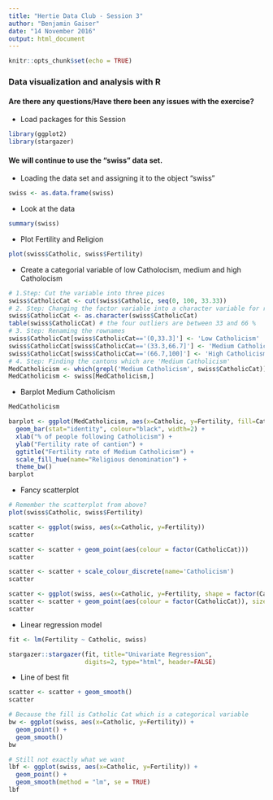 ```yaml
---
title: "Hertie Data Club - Session 3"
author: "Benjamin Gaiser"
date: "14 November 2016"
output: html_document
---
```


```r
knitr::opts_chunk$set(echo = TRUE)
```

### Data visualization and analysis with R

#### Are there any questions/Have there been any issues with the exercise?

- Load packages for this Session
```r
library(ggplot2)
library(stargazer)
```

#### We will continue to use the "swiss" data set.

- Loading the data set and assigning it to the object "swiss"
```r
swiss <- as.data.frame(swiss)
```

- Look at the data
```r
summary(swiss)
```

- Plot Fertility and Religion
```r
plot(swiss$Catholic, swiss$Fertility)
```

- Create a categorial variable of low Catholocism, medium and high Catholocism
```r
# 1.Step: Cut the variable into three pices
swiss$CatholicCat <- cut(swiss$Catholic, seq(0, 100, 33.33))
# 2. Step: Changing the factor variable into a character variable for renaming the rownames
swiss$CatholicCat <- as.character(swiss$CatholicCat)
table(swiss$CatholicCat) # the four outliers are between 33 and 66 %
# 3. Step: Renaming the rownames
swiss$CatholicCat[swiss$CatholicCat=='(0,33.3]'] <- 'Low Catholicism'
swiss$CatholicCat[swiss$CatholicCat=='(33.3,66.7]'] <- 'Medium Catholicism'
swiss$CatholicCat[swiss$CatholicCat=='(66.7,100]'] <- 'High Catholicism'
# 4. Step: Finding the cantons which are 'Medium Catholicism'
MedCatholicism <- which(grepl('Medium Catholicism', swiss$CatholicCat)) # 4 and 45
MedCatholicism <- swiss[MedCatholicism,]
```

- Barplot Medium Catholicism
```r
MedCatholicism

barplot <- ggplot(MedCatholicism, aes(x=Catholic, y=Fertility, fill=CatholicCat)) +
  geom_bar(stat="identity", colour="black", width=2) +
  xlab("% of people following Catholicism") + 
  ylab("Fertility rate of cantion") +
  ggtitle("Fertility rate of Medium Catholicism") +
  scale_fill_hue(name="Religious denomination") +
  theme_bw()
barplot
```

- Fancy scatterplot
```r
# Remember the scatterplot from above?
plot(swiss$Catholic, swiss$Fertility)

scatter <- ggplot(swiss, aes(x=Catholic, y=Fertility))
scatter

scatter <- scatter + geom_point(aes(colour = factor(CatholicCat)))
scatter

scatter <- scatter + scale_colour_discrete(name='Catholicism')
scatter

scatter <- ggplot(swiss, aes(x=Catholic, y=Fertility, shape = factor(CatholicCat)))
scatter <- scatter + geom_point(aes(colour = factor(CatholicCat)), size = 2.5, show.legend = NA)
scatter
```

- Linear regression model
```r
fit <- lm(Fertility ~ Catholic, swiss)

stargazer::stargazer(fit, title="Univariate Regression",
                     digits=2, type="html", header=FALSE)
```

- Line of best fit
```r
scatter <- scatter + geom_smooth()
scatter

# Because the fill is Catholic Cat which is a categorical variable
bw <- ggplot(swiss, aes(x=Catholic, y=Fertility)) +
  geom_point() +
  geom_smooth()
bw

# Still not exactly what we want
lbf <- ggplot(swiss, aes(x=Catholic, y=Fertility)) +
  geom_point() +
  geom_smooth(method = "lm", se = TRUE)
lbf
```

